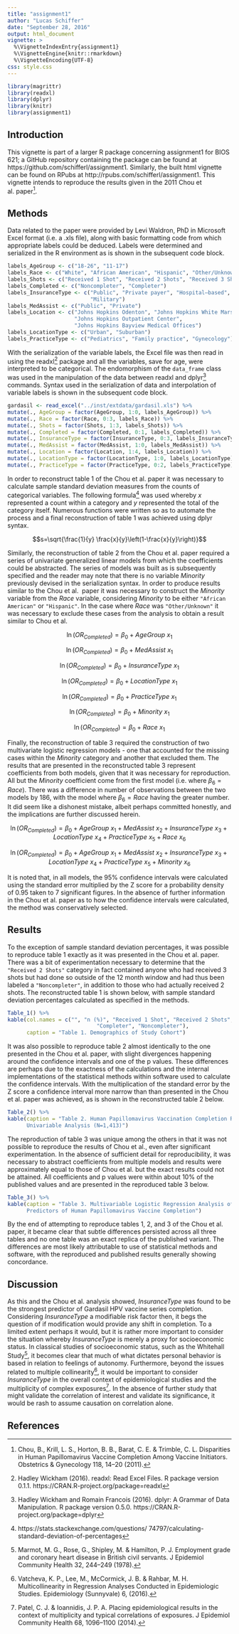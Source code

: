 ```yaml
---
title: "assignment1"
author: "Lucas Schiffer"
date: "September 28, 2016"
output: html_document
vignette: >
  %\VignetteIndexEntry{assignment1}
  %\VignetteEngine{knitr::rmarkdown}
  %\VignetteEncoding{UTF-8}
css: style.css
---
```


```r
library(magrittr)
library(readxl)
library(dplyr)
library(knitr)
library(assignment1)
```

## Introduction

This vignette is part of a larger R package concerning assignment1 for BIOS 621; 
a GitHub repository containing the package can be found at 
https://github.com/schifferl/assignment1. Similarly, the built html vignette can
be found on RPubs at http://rpubs.com/schifferl/assignment1. This vignette 
intends to reproduce the results given in the 2011 Chou et al. paper^[Chou, B., 
Krill, L. S., Horton, B. B., Barat, C. E. & Trimble, C. L. Disparities in Human 
Papillomavirus Vaccine Completion Among Vaccine Initiators. Obstetrics & 
Gynecology 118, 14–20 (2011).].

## Methods

Data related to the paper were provided by Levi Waldron, PhD in Microsoft Excel 
format (i.e. a .xls file), along with basic formatting code from which 
appropriate labels could be deduced. Labels were determined and serialized in 
the R environment as is shown in the subsequent code block.

```r
labels_AgeGroup <- c("18-26", "11-17")
labels_Race <- c("White", "African American", "Hispanic", "Other/Unknown")
labels_Shots <- c("Received 1 Shot", "Received 2 Shots", "Received 3 Shots")
labels_Completed <- c("Noncompleter", "Completer")
labels_InsuranceType <- c("Public", "Private payer", "Hospital–based",
                          "Military")
labels_MedAssist <- c("Public", "Private")
labels_Location <- c("Johns Hopkins Odenton", "Johns Hopkins White Marsh",
                     "Johns Hopkins Outpatient Center",
                     "Johns Hopkins Bayview Medical Offices")
labels_LocationType <- c("Urban", "Suburban")
labels_PracticeType <- c("Pediatrics", "Family practice", "Gynecology")
```

With the serialization of the variable labels, the Excel file was then read in 
using the readxl^[Hadley Wickham (2016). readxl: Read Excel Files. R package 
version 0.1.1. https://CRAN.R-project.org/package=readxl] package and all the 
variables, save for age, were interpreted to be categorical. The endomorphism of
the `data_frame` class was used in the manipulation of the data between readxl 
and dplyr^[Hadley Wickham and Romain Francois (2016). dplyr: A Grammar of Data 
Manipulation. R package version 0.5.0. https://CRAN.R-project.org/package=dplyr] 
commands. Syntax used in the serialization of data and interpolation of variable
labels is shown in the subsequent code block.

```r
gardasil <- read_excel("../inst/extdata/gardasil.xls") %>%
mutate(., AgeGroup = factor(AgeGroup, 1:0, labels_AgeGroup)) %>%
mutate(., Race = factor(Race, 0:3, labels_Race)) %>%
mutate(., Shots = factor(Shots, 1:3, labels_Shots)) %>%
mutate(., Completed = factor(Completed, 0:1, labels_Completed)) %>%
mutate(., InsuranceType = factor(InsuranceType, 0:3, labels_InsuranceType)) %>%
mutate(., MedAssist = factor(MedAssist, 1:0, labels_MedAssist)) %>%
mutate(., Location = factor(Location, 1:4, labels_Location)) %>%
mutate(., LocationType = factor(LocationType, 1:0, labels_LocationType)) %>%
mutate(., PracticeType = factor(PracticeType, 0:2, labels_PracticeType))
```

In order to reconstruct table 1 of the Chou et al. paper it was necessary to 
calculate sample standard deviation measures from the counts of categorical 
variables. The following formula^[https://stats.stackexchange.com/questions/
74797/calculating-standard-deviation-of-percentages] was used whereby $x$ 
represented a count within a category and $y$ represented the total of the 
category itself. Numerous functions were written so as to automate the process 
and a final reconstruction of table 1 was achieved using dplyr syntax.

$$s=\sqrt{\frac{1}{y} \frac{x}{y}\left(1-\frac{x}{y}\right)}$$

Similarly, the reconstruction of table 2 from the Chou et al. paper required a 
series of univariate generalized linear models from which the coefficients could 
be abstracted. The series of models was built as is subsequently specified and 
the reader may note that there is no variable $Minority$ previously devised in 
the serialization syntax. In order to produce results similar to the Chou et al. 
paper it was necessary to construct the $Minority$ variable from the $Race$ 
variable, considering $Minority$ to be either `"African American"` or 
`"Hispanic"`. In the case where $Race$ was `"Other/Unknown"` it was necessary to
exclude these cases from the analysis to obtain a result similar to Chou et al.

$$\ln(OR_{Completed})=\beta_0+AgeGroup\ x_1$$

$$\ln(OR_{Completed})=\beta_0+MedAssist\ x_1$$

$$\ln(OR_{Completed})=\beta_0+InsuranceType\ x_1$$

$$\ln(OR_{Completed})=\beta_0+LocationType\ x_1$$

$$\ln(OR_{Completed})=\beta_0+PracticeType\ x_1$$

$$\ln(OR_{Completed})=\beta_0+Minority\ x_1$$

$$\ln(OR_{Completed})=\beta_0+Race\ x_1$$

Finally, the reconstruction of table 3 required the construction of two 
multivariate logistic regression models - one that accounted for the missing 
cases within the $Minority$ category and another that excluded them. The results 
that are presented in the reconstructed table 3 represent coefficients from both 
models, given that it was necessary for reproduction. All but the $Minority$ 
coefficient come from the first model (i.e. where $\beta_6=Race$). There was a 
difference in number of observations between the two models by 186, with the 
model where $\beta_6=Race$ having the greater number. It did seem like a 
dishonest mistake, albeit perhaps committed honestly, and the implications are 
further discussed herein.

$$\ln(OR_{Completed})=\beta_0+AgeGroup\ x_1+MedAssist\ x_2+InsuranceType\ x_3+
LocationType\ x_4+PracticeType\ x_5+Race\ x_6$$

$$\ln(OR_{Completed})=\beta_0+AgeGroup\ x_1+MedAssist\ x_2+InsuranceType\ x_3+
LocationType\ x_4+PracticeType\ x_5+Minority\ x_6$$

It is noted that, in all models, the 95% confidence intervals were calculated 
using the standard error multiplied by the Z score for a probability density of 
0.95 taken to 7 significant figures. In the absence of further information in 
the Chou et al. paper as to how the confidence intervals were calculated, the 
method was conservatively selected.

## Results

To the exception of sample standard deviation percentages, it was possible to 
reproduce table 1 exactly as it was presented in the Chou et al. paper. There 
was a bit of experimentation necessary to determine that the 
`"Received 2 Shots"` category in fact contained anyone who had received 3 shots 
but had done so outside of the 12 month window and had thus been labeled a 
`"Noncompleter"`, in addition to those who had actually received 2 shots. The 
reconstructed table 1 is shown below, with sample standard deviation percentages
calculated as specified in the methods.

```r
Table_1() %>%
kable(col.names = c("", "n (%)", "Received 1 Shot", "Received 2 Shots", 
                            "Completer", "Noncompleter"),
      caption = "Table 1. Demographics of Study Cohort")
```

It was also possible to reproduce table 2 almost identically to the one 
presented in the Chou et al. paper, with slight divergences happening around the
confidence intervals and one of the p values. These differences are perhaps due 
to the exactness of the calculations and the internal implementations of the 
statistical methods within software used to calculate the confidence intervals. 
With the multiplication of the standard error by the Z score a confidence 
interval more narrow than than presented in the Chou et al. paper was achieved, 
as is shown in the reconstructed table 2 below.

```r
Table_2() %>%
kable(caption = "Table 2. Human Papillomavirus Vaccination Completion Rates, 
      Univariable Analysis (N=1,413)")
```

The reproduction of table 3 was unique among the others in that it was not 
possible to reproduce the results of Chou et al., even after significant 
experimentation. In the absence of sufficient detail for reproducibility, it was 
necessary to abstract coefficients from multiple models and results were 
approximately equal to those of Chou et al. but the exact results could not be 
attained. All coefficients and p values were within about 10% of the published 
values and are presented in the reproduced table 3 below.

```r
Table_3() %>% 
kable(caption = "Table 3. Multivariable Logistic Regression Analysis of 
      Predictors of Human Papillomavirus Vaccine Completion")
```

By the end of attempting to reproduce tables 1, 2, and 3 of the Chou et al. 
paper, it became clear that subtle differences persisted across all three tables
and no one table was an exact replica of the published variant. The differences 
are most likely attributable to use of statistical methods and software, with 
the reproduced and published results generally showing concordance.

## Discussion

As this and the Chou et al. analysis showed, $InsuranceType$ was found to be the
strongest predictor of Gardasil HPV vaccine series completion. Considering 
$InsuranceType$ a modifiable risk factor then, it begs the question of if 
modification would provide any shift in completion. To a limited extent perhaps 
it would, but it is rather more important to consider the situation whereby 
$InsuranceType$ is merely a proxy for socioeconomic status. In classical studies
of socioeconomic status, such as the Whitehall Study^[Marmot, M. G., Rose, G., 
Shipley, M. & Hamilton, P. J. Employment grade and coronary heart disease in 
British civil servants. J Epidemiol Community Health 32, 244–249 (1978).], it 
becomes clear that much of what dictates personal behavior is based in relation 
to feelings of autonomy. Furthermore, beyond the issues related to multiple 
collinearity^[Vatcheva, K. P., Lee, M., McCormick, J. B. & Rahbar, M. H. 
Multicollinearity in Regression Analyses Conducted in Epidemiologic Studies. 
Epidemiology (Sunnyvale) 6, (2016).], it would be important to consider 
$InsuranceType$ in the overall context of epidemiological studies and the 
multiplicity of complex exposures^[Patel, C. J. & Ioannidis, J. P. A. Placing 
epidemiological results in the context of multiplicity and typical correlations 
of exposures. J Epidemiol Community Health 68, 1096–1100 (2014).]. In the 
absence of further study that might validate the correlation of interest and 
validate its significance, it would be rash to assume causation on correlation 
alone.

## References
